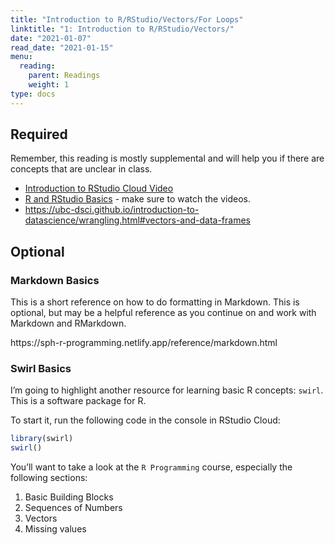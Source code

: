 ```yaml
---
title: "Introduction to R/RStudio/Vectors/For Loops"
linktitle: "1: Introduction to R/RStudio/Vectors/"
date: "2021-01-07"
read_date: "2021-01-15"
menu:
  reading:
    parent: Readings
    weight: 1
type: docs
---
```


## Required

Remember, this reading is mostly supplemental and will help you if there are concepts that are unclear in class.

- [Introduction to RStudio Cloud Video](https://www.youtube.com/watch?v=uK1Va_UWQFc) 
- [R and RStudio Basics](https://ismayc.github.io/rbasics-book/3-rstudiobasics.html) - make sure to watch the videos.
- [https://ubc-dsci.github.io/introduction-to-datascience/wrangling.html#vectors-and-data-frames](Vectors and Data Frames)

## Optional 

### Markdown Basics

This is a short reference on how to do formatting in Markdown. This is optional, but may be a helpful reference as you continue on and work with Markdown and RMarkdown. 

https://sph-r-programming.netlify.app/reference/markdown.html


### Swirl Basics

I'm going to highlight another resource for learning basic R concepts: `swirl`. This is a software package for R.

To start it, run the following code in the console in RStudio Cloud:

```r
library(swirl)
swirl()
```

You'll want to take a look at the `R Programming` course, especially the following sections:

1. Basic Building Blocks
3. Sequences of Numbers
4. Vectors
5. Missing values
